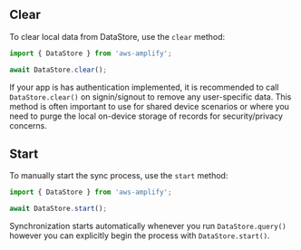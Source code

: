 ## Clear

To clear local data from DataStore, use the `clear` method:

```js
import { DataStore } from 'aws-amplify';

await DataStore.clear();
```

<Callout>

If your app is has authentication implemented, it is recommended to call `DataStore.clear()` on signin/signout to remove any user-specific data. This method is often important to use for shared device scenarios or where you need to purge the local on-device storage of records for security/privacy concerns.

</Callout>

## Start

To manually start the sync process, use the `start` method:

```js
import { DataStore } from 'aws-amplify';

await DataStore.start();
```

Synchronization starts automatically whenever you run `DataStore.query()` however you can explicitly begin the process with `DataStore.start()`.